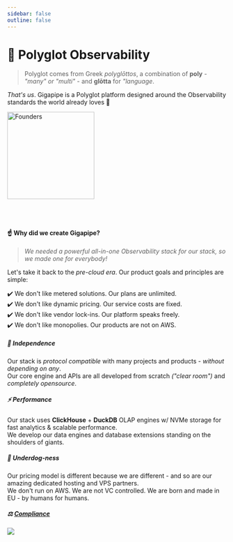 ```yaml
---
sidebar: false
outline: false
---
```


# 💜 Polyglot Observability

> Polyglot comes from Greek _polyglōttos_, a combination of **poly** - _"many" or "multi"_ - and **glōtta** for _"language_.

_That's us_. Gigapipe is a Polyglot platform designed around the Observability standards the world already loves 💜

<img src="./public/giga_founders.png" width="200px" alt="Founders" />

<br/> <br/>

#### ☝️ Why did we create Gigapipe? 

> _We needed a powerful all-in-one Observability stack for our stack, so we made one for everybody!_

Let's take it back to the _pre-cloud era_. Our product goals and principles are simple:

✔️ We don't like metered solutions. Our plans are unlimited.<br/>
✔️ We don't like dynamic pricing. Our service costs are fixed.<br/>
✔️ We don't like vendor lock-ins. Our platform speaks freely.<br/>
✔️ We don't like monopolies. Our products are not on AWS.


##### 💎 Independence

Our stack is _protocol compatible_ with many projects and products - _without depending on any_. <br/>
Our core engine and APIs are all developed from scratch _("clear room")_ and _completely opensource_.

##### ⚡ Performance

Our stack uses **ClickHouse** + **DuckDB** OLAP engines w/ NVMe storage for fast analytics & scalable performance. <br/>
We develop our data engines and database extensions standing on the shoulders of giants.

##### 🍖 Underdog-ness

Our pricing model is different because we are different - and so are our amazing dedicated hosting and VPS partners. <br/>
We don't run on AWS. We are not VC controlled. We are born and made in EU - by humans for humans.

##### ⚖️ [Compliance](/legal)

![](./public/compliance.png)

